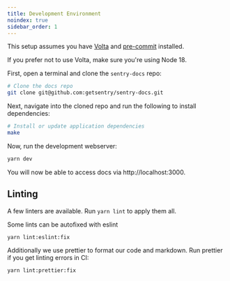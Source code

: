 ```yaml
---
title: Development Environment
noindex: true
sidebar_order: 1
---
```


This setup assumes you have [Volta][volta] and [pre-commit][pre-commit] installed.

If you prefer not to use Volta, make sure you're using Node 18.

First, open a terminal and clone the `sentry-docs` repo:

```bash
# Clone the docs repo
git clone git@github.com:getsentry/sentry-docs.git
```

Next, navigate into the cloned repo and run the following to install dependencies:

```bash
# Install or update application dependencies
make
```

Now, run the development webserver:

```bash
yarn dev
```

You will now be able to access docs via http://localhost:3000.

[gatsby]: https://gatsbyjs.org
[volta]: https://volta.sh/
[pre-commit]: https://pre-commit.com/

## Linting

A few linters are available. Run `yarn lint` to apply them all.

Some lints can be autofixed with eslint

```bash
yarn lint:eslint:fix
```

Additionally we use prettier to format our code and markdown. Run prettier if you get linting errors in CI:

```bash
yarn lint:prettier:fix
```
